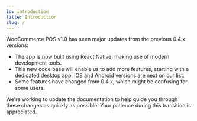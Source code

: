 ```yaml
---
id: introduction
title: Introduction
slug: /
---
```


WooCommerce POS v1.0 has seen major updates from the previous 0.4.x versions:

- The app is now built using React Native, making use of modern development tools.
- This new code base will enable us to add more features, starting with a dedicated desktop app. iOS and Android versions are next on our list.
- Some features have changed from 0.4.x, which might be confusing for some users.

We're working to update the documentation to help guide you through these changes as quickly as possible. Your patience during this transition is appreciated.
